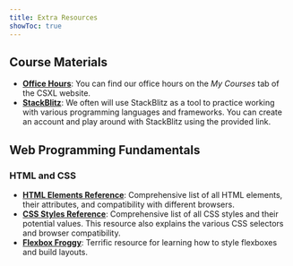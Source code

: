 ```yaml
---
title: Extra Resources
showToc: true
---
```


## Course Materials

- [**Office Hours**](https://csxl.unc.edu/my-courses): You can find our office hours on the *My Courses* tab of the CSXL website.
- [**StackBlitz**](https://stackblitz.com): We often will use StackBlitz as a tool to practice working with various programming languages and frameworks. You can create an account and play around with StackBlitz using the provided link.

## Web Programming Fundamentals

### HTML and CSS

- [**HTML Elements Reference**](https://developer.mozilla.org/en-US/docs/Web/HTML/Element): Comprehensive list of all HTML elements, their attributes, and compatibility with different browsers.
- [**CSS Styles Reference**](https://developer.mozilla.org/en-US/docs/Web/CSS): Comprehensive list of all CSS styles and their potential values. This resource also explains the various CSS selectors and browser compatibility.
- [**Flexbox Froggy**](https://flexboxfroggy.com/): Terrific resource for learning how to style flexboxes and build layouts.